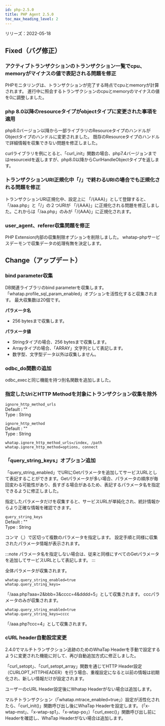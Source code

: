 ```yaml
---
id: php-2.5.0
title: PHP Agent 2.5.0
toc_max_heading_level: 2
---
```



リリーズ：2022-05-18

## Fixed（バグ修正）

### アクティブトランザクションのトランザクション一覧でcpu、memoryがマイナスの値で表記される問題を修正

PHPモニタリングは、トランザクションが完了する時点でcpuとmemoryが計算されます。 進行中に照会するトランザクションのcpuとmemoryのマイナスの値を0に調整しました。

### php 8.0以降のresourceタイプがobjectタイプに変更された事項を適用

php8.0バージョン以降から一部ライブラリのResourceタイプのハンドルがObjectタイプのハンドルに変更されました。 既存のResourceタイプのハンドルで詳細情報を収集できない問題を修正しました。 

curlライブラリを例にとると、「curl_init」関数の場合、php7.4バージョンまではresourceidを返しますが、php8.0以降からCurlHandleObjectタイプを返します。 

### トランザクションURI正規化中「/」で終わるURIの場合でも正規化される問題を修正

トランザクションURI正規化中、設定上に 「/{AAA}」として登録すると、 「/aaa.php」と「/」の２つURIが 「/{AAA}」に正規化される問題を修正しました。これからは「/aa.php」のみが「/{AAA}」に正規化されます。

### user_agent、referer収集問題を修正

PHP Extension内部の収集制限オプションを削除しました。 whatap-phpサービスデーモンで収集データの処理有無を決定します。

## Change（アップデート）

### bind parameter収集

DB関連ライブラリのbind parameterを収集します。「whatap.profile_sql_param_enabled」オプションを活性化すると収集されます。 最大収集数は20個です。 

**パラメータ名**

-   256 bytesまで収集します。 

**パラメータ値**

-   Stringタイプの場合、256 bytesまで収集します。
-   Arrayタイプの場合、「ARRAY」文字列として表記します。 
-   数字型、文字型データ以外は収集しません。 

### odbc_do関数の追加

odbc_execと同じ機能を持つ別名関数を追加しました。 

### 指定したUriとHTTP Methodを対象にトランザクション収集を除外

`ignore_http_method_urls`<br/>
    Default : ""<br/>
    Type : String

`ignore_http_method`<br/>
    Default : ""<br/>
    Type : String  

```
whatap.ignore_http_method_urls=/index, /path
whatap.ignore_http_method=options, connect
```

### 「query_string_keys」オプション追加

「query_string_enabled」でURIにGetパラメータを追加してサービスURLとして表記することができます。Getパラメータが多い場合、パラメータの順序が毎回変わる可能性があり、長すぎる場合があるため、表記するパラメータ名を指定できるように修正しました。

指定したパラメータだけを収集すると、サービスURLが単純化され、統計情報からより正確な情報を確認できます。

`query_string_keys`<br/>
    Default : ""<br/>
    Type : String

コンマ（,）で区切って複数のパラメータを指定します。 設定手順と同様に収集されたパラメータ情報が表示されます。 

:::note
パラメータ名を指定しない場合は、従来と同様にすべてのGetパラメータを追加してサービスURLとして表記します。
:::

全体パラメータが収集されます。 

```
whatap.query_string_enabled=true
whatap.query_string_keys=
```

「/aaa.php?aaa=2&bbb=3&cccc=4&dddd=5」として収集されます。 cccパラメータのみが収集されます。 

```
whatap.query_string_enabled=true
whatap.query_string_keys=cccc
```

「/aaa.php?ccc=4」として収集されます。 

### cURL header自動設定変更

2.4.0でマルチトランザクション追跡のためのWhaTap Headerを手動で設定するように変更された機能に対して、再び自動追加方式に修正しました。 

「curl_setopt」、「curl_setopt_array」関数を通じてHTTP Header設定（CURLOPT_HTTPHEADER）を行う場合、重複設定になると以前の情報は初期化され、新しい情報だけが設定されます。

ユーザーのcURL Header設定後にWhatap Headerがない場合は追加します。 

マルチトランザクション（「whatap.mtrace_enabled=true」）設定が活性化されたら、「curl_init()」関数呼び出し後にWhaTap Headerを設定します。 (「x-wtap-mst」、「x-wtap-sp1」、「x-wtap-po」）「curl_exec()」関数呼び出し前にHeaderを確認し、WhaTap Headerがない場合は追加します。
